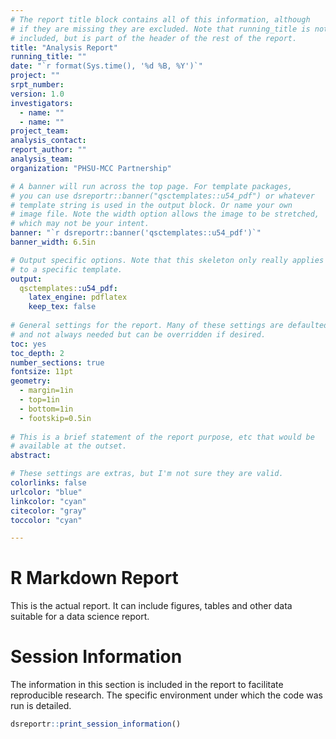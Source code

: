 ```yaml
---
# The report title block contains all of this information, although
# if they are missing they are excluded. Note that running_title is not
# included, but is part of the header of the rest of the report.
title: "Analysis Report"
running_title: ""
date: "`r format(Sys.time(), '%d %B, %Y')`"
project: ""
srpt_number:
version: 1.0
investigators:
  - name: ""
  - name: ""
project_team:
analysis_contact:
report_author: ""
analysis_team:
organization: "PHSU-MCC Partnership"

# A banner will run across the top page. For template packages,
# you can use dsreportr::banner("qsctemplates::u54_pdf") or whatever
# template string is used in the output block. Or name your own
# image file. Note the width option allows the image to be stretched,
# which may not be your intent.
banner: "`r dsreportr::banner('qsctemplates::u54_pdf')`"
banner_width: 6.5in

# Output specific options. Note that this skeleton only really applies
# to a specific template.
output:
  qsctemplates::u54_pdf:
    latex_engine: pdflatex
    keep_tex: false
    
# General settings for the report. Many of these settings are defaulted
# and not always needed but can be overridden if desired.
toc: yes
toc_depth: 2
number_sections: true
fontsize: 11pt
geometry:
  - margin=1in
  - top=1in
  - bottom=1in
  - footskip=0.5in
  
# This is a brief statement of the report purpose, etc that would be
# available at the outset.
abstract: 

# These settings are extras, but I'm not sure they are valid.
colorlinks: false
urlcolor: "blue"
linkcolor: "cyan"
citecolor: "gray"
toccolor: "cyan"

---
```


# R Markdown Report
This is the actual report. It can include figures, tables and other data
suitable for a data science report.


<!---
ATTENTION: The below text should remain at the bottom of your markdown
as it provides tables about the runtime environment. You should leave
everything from the start of this paragraph down at the end of the 
document.
--->
\newpage
# Session Information
The information in this section is included in the report to facilitate reproducible research. The specific environment under which the code was run is detailed. 
```r
dsreportr::print_session_information()
```
